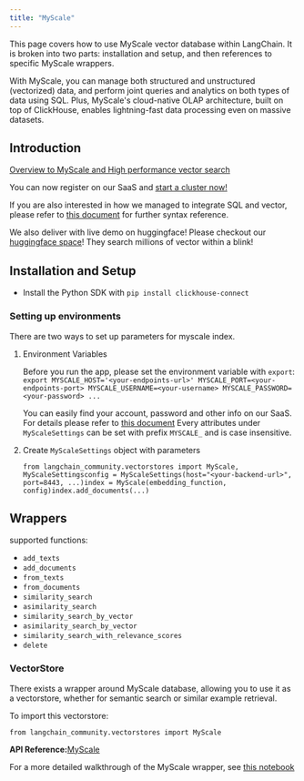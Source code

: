 ```yaml
---
title: "MyScale"
---
```


This page covers how to use MyScale vector database within LangChain. It is broken into two parts: installation and setup, and then references to specific MyScale wrappers.

With MyScale, you can manage both structured and unstructured (vectorized) data, and perform joint queries and analytics on both types of data using SQL. Plus, MyScale's cloud-native OLAP architecture, built on top of ClickHouse, enables lightning-fast data processing even on massive datasets.

## Introduction

[Overview to MyScale and High performance vector search](https://docs.myscale.com/en/overview/)

You can now register on our SaaS and [start a cluster now!](https://docs.myscale.com/en/quickstart/)

If you are also interested in how we managed to integrate SQL and vector, please refer to [this document](https://docs.myscale.com/en/vector-reference/) for further syntax reference.

We also deliver with live demo on huggingface! Please checkout our [huggingface space](https://huggingface.co/myscale)! They search millions of vector within a blink!

## Installation and Setup

* Install the Python SDK with `pip install clickhouse-connect`

### Setting up environments

There are two ways to set up parameters for myscale index.

1. Environment Variables

   Before you run the app, please set the environment variable with `export`: `export MYSCALE_HOST='<your-endpoints-url>' MYSCALE_PORT=<your-endpoints-port> MYSCALE_USERNAME=<your-username> MYSCALE_PASSWORD=<your-password> ...`

   You can easily find your account, password and other info on our SaaS. For details please refer to [this document](https://docs.myscale.com/en/cluster-management/) Every attributes under `MyScaleSettings` can be set with prefix `MYSCALE_` and is case insensitive.

2. Create `MyScaleSettings` object with parameters

   ```
   from langchain_community.vectorstores import MyScale, MyScaleSettingsconfig = MyScaleSettings(host="<your-backend-url>", port=8443, ...)index = MyScale(embedding_function, config)index.add_documents(...)
   ```

## Wrappers

supported functions:

* `add_texts`
* `add_documents`
* `from_texts`
* `from_documents`
* `similarity_search`
* `asimilarity_search`
* `similarity_search_by_vector`
* `asimilarity_search_by_vector`
* `similarity_search_with_relevance_scores`
* `delete`

### VectorStore

There exists a wrapper around MyScale database, allowing you to use it as a vectorstore, whether for semantic search or similar example retrieval.

To import this vectorstore:

```
from langchain_community.vectorstores import MyScale
```

**API Reference:**[MyScale](https://python.langchain.com/api_reference/community/vectorstores/langchain_community.vectorstores.myscale.MyScale.html)

For a more detailed walkthrough of the MyScale wrapper, see [this notebook](/oss/integrations/vectorstores/myscale)
